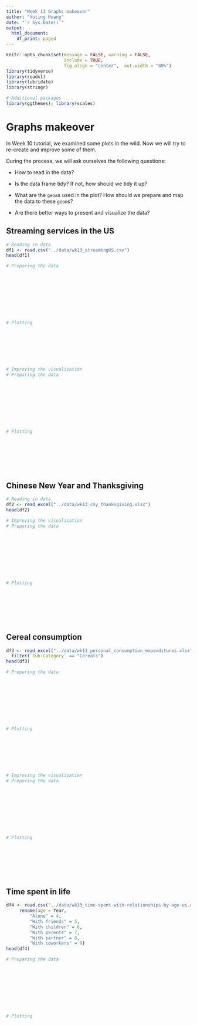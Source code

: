 ```yaml
---
title: "Week 13 Graphs makeover"
author: "Yuting Huang"
date: "`r Sys.Date()`"
output: 
  html_document:
    df_print: paged
---
```


```r
knitr::opts_chunk$set(message = FALSE, warning = FALSE, 
                      include = TRUE,
                      fig.align = "center",  out.width = "80%")
library(tidyverse)
library(readxl)
library(lubridate)
library(stringr)

# Additional packages
library(ggthemes); library(scales)
```


# Graphs makeover
In Week 10 tutorial, we examined some plots in the wild. Now we will try to re-create and improve some of them.

During the process, we will ask ourselves the following questions:

+ How to read in the data?

+ Is the data frame tidy? If not, how should we tidy it up?

+ What are the `geom`s used in the plot? How should we prepare and map the data to these `geom`s?

+ Are there better ways to present and visualize the data?

## Streaming services in the US

```r
# Reading in data
df1 <- read.csv("../data/wk13_streamingUS.csv")
head(df1)
```

```r
# Preparing the data










# Plotting









```

```r
# Improving the visualization
# Preparing the data










# Plotting









```

## Chinese New Year and Thanksgiving

```r
# Reading in data
df2 <- read_excel("../data/wk13_cny_thanksgiving.xlsx")
head(df2)
```

```r
# Improving the visualization
# Preparing the data










# Plotting









```

## Cereal consumption

```r
df3 <- read_excel("../data/wk13_personal_consumption_expenditures.xlsx") %>%
  filter(`Sub-Category` == "Cereals")
head(df3)
```

```r
# Preparing the data










# Plotting









```

```r
# Improving the visualization
# Preparing the data










# Plotting









```

## Time spent in life

```r
df4 <- read.csv("../data/wk13_time-spent-with-relationships-by-age-us.csv") %>%
     rename(age = Year,
         "Alone" = 4,
         "With friends" = 5,
         "With children" = 6,
         "With parents" = 7,
         "With partner" = 8,
         "With coworkers" = 9)
head(df4)
```

```r
# Preparing the data










# Plotting









```













